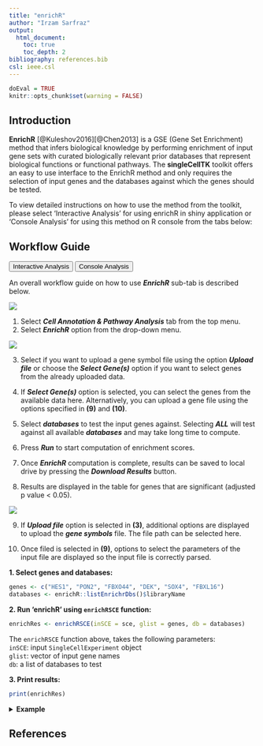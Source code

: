 ```yaml
---
title: "enrichR"
author: "Irzam Sarfraz"
output:
  html_document:
    toc: true
    toc_depth: 2
bibliography: references.bib
csl: ieee.csl
---
```

```r
doEval = TRUE
knitr::opts_chunk$set(warning = FALSE)
```
## Introduction
**EnrichR** [@Kuleshov2016][@Chen2013] is a GSE (Gene Set Enrichment) method that infers biological knowledge by performing enrichment of input gene sets with curated biologically relevant prior databases that represent biological functions or functional pathways. The **singleCellTK** toolkit offers an easy to use interface to the EnrichR method and only requires the selection of input genes and the databases against which the genes should be tested. <br>

To view detailed instructions on how to use the method from the toolkit, please select 'Interactive Analysis' for using enrichR in shiny application or 'Console Analysis' for using this method on R console from the tabs below:

````{=html}
<head>
<meta name="viewport" content="width=device-width, initial-scale=1">
</head>
<body>
````


## Workflow Guide

````{=html}
<div class="tab">
  <button class="tablinks" onclick="openTab(event, 'interactive')" id="ia-button">Interactive Analysis</button>
  <button class="tablinks" onclick="openTab(event, 'console')" id="console-button">Console Analysis</button>
</div>

<div id="interactive" class="tabcontent">
````

An overall workflow guide on how to use ***EnrichR*** sub-tab is described below. <br>

![](ui_screenshots/pathway_analysis/enrichR_1.png)

1. Select ***Cell Annotation & Pathway Analysis*** tab from the top menu. <br>
2. Select ***EnrichR*** option from the drop-down menu. <br>

![](ui_screenshots/pathway_analysis/enrichR_2.png)

3. Select if you want to upload a gene symbol file using the option ***Upload file*** or choose the ***Select Gene(s)*** option if you want to select genes from the already uploaded data. <br>

4. If ***Select Gene(s)*** option is selected, you can select the genes from the available data here. Alternatively, you can upload a gene file using the options specified in **(9)** and **(10)**. <br>

5. Select ***databases*** to test the input genes against. Selecting ***ALL*** will test against all available ***databases*** and may take long time to compute. <br>

6. Press ***Run*** to start computation of enrichment scores. <br>

7. Once ***EnrichR*** computation is complete, results can be saved to local drive by pressing the ***Download Results*** button. <br>

8. Results are displayed in the table for genes that are significant (adjusted p value < 0.05). <br>

![](ui_screenshots/pathway_analysis/enrichR_3.png)

9. If ***Upload file*** option is selected in **(3)**, additional options are displayed to upload the ***gene symbols*** file. The file path can be selected here. <br>

10. Once filed is selected in **(9)**, options to select the parameters of the input file are displayed so the input file is correctly parsed.


````{=html}
</div>
<div id="console" class="tabcontent">
````

**1. Select genes and databases:**
```r
genes <- c("HES1", "PON2", "FBXO44", "DEK", "SOX4", "FBXL16")
databases <- enrichR::listEnrichrDbs()$libraryName
```

**2. Run 'enrichR' using `enrichRSCE` function:**

```r
enrichRes <- enrichRSCE(inSCE = sce, glist = genes, db = databases)
```

The `enrichRSCE` function above, takes the following parameters: <br>
`inSCE`: input `SingleCellExperiment` object <br>
`glist`: vector of input gene names <br>
`db`: a list of databases to test <br>

**3. Print results:**
```r
print(enrichRes)
```


````{=html}
<details>
  <summary><b>Example</b></summary>
````  
  
```r
  # Load singleCellTK & pbmc3k example data
  library(singleCellTK)
  sce <- importExampleData(dataset = "pbmc3k")
  # Select genes
  genes <- c("HES1", "PON2", "FBXO44", "DEK", "SOX4", "FBXL16")
  # Fetch databases
  databases <- enrichR::listEnrichrDbs()$libraryName
  # Run enrichR
  enrichRes <- enrichRSCE(inSCE = sce, glist = genes, db = databases)
```

```r
  # Print the first five results
  print(enrichRes[1:5, ])
```

````{=html}
</details> 
      </div>
<script>
document.getElementById("ia-button").click();
</script>
</body>
````

## References
